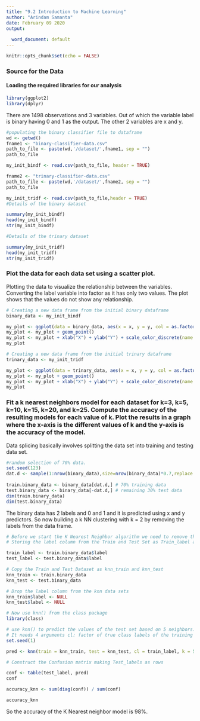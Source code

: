 ```yaml
---
title: "9.2 Introduction to Machine Learning"
author: "Arindam Samanta"
date: February 09 2020
output:
  
  word_document: default
---
```


```r
knitr::opts_chunk$set(echo = FALSE)
```

### Source for the Data 


#### Loading the required libraries for our analysis

```r
library(ggplot2)
library(dplyr)
```
There are 1498 observations and 3 variables. Out of which the variable label is binary having 0 and 1 as the output. The other 2 variables are x and y.
```r
#populating the binary classifier file to dataframe
wd <- getwd()
fname1 <- "binary-classifier-data.csv"
path_to_file <- paste(wd,'/dataset/',fname1, sep = "")
path_to_file

my_init_bindf <- read.csv(path_to_file, header = TRUE)

fname2 <- "trinary-classifier-data.csv"
path_to_file <- paste(wd,'/dataset/',fname2, sep = "")
path_to_file

my_init_tridf <- read.csv(path_to_file,header = TRUE)
#Details of the binary dataset

summary(my_init_bindf)
head(my_init_bindf)
str(my_init_bindf)

#Details of the trinary dataset

summary(my_init_tridf)
head(my_init_tridf)
str(my_init_tridf)

```
### Plot the data for each data set using a scatter plot.
Plotting the data to visualize the relationship between the variables. Converting the label variable into factor as it has only two values. The plot shows that the values do not show any relationship.

```r
# Creating a new data frame from the initial binary dataframe
binary_data <- my_init_bindf

my_plot <- ggplot(data = binary_data, aes(x = x, y = y, col = as.factor(label)))
my_plot <- my_plot + geom_point()
my_plot <- my_plot + xlab("X") + ylab("Y") + scale_color_discrete(name = "Label")
my_plot

# Creating a new data frame from the initial trinary dataframe
trinary_data <- my_init_tridf

my_plot <- ggplot(data = trinary_data, aes(x = x, y = y, col = as.factor(label)))
my_plot <- my_plot + geom_point()
my_plot <- my_plot + xlab("X") + ylab("Y") + scale_color_discrete(name = "Label")
my_plot


```

### Fit a k nearest neighbors model for each dataset for k=3, k=5, k=10, k=15, k=20, and k=25. Compute the accuracy of the resulting models for each value of k. Plot the results in a graph where the x-axis is the different values of k and the y-axis is the accuracy of the model.

Data splicing basically involves splitting the data set into training and testing data set.

```r
#random selection of 70% data.
set.seed(123)
dat.d <- sample(1:nrow(binary_data),size=nrow(binary_data)*0.7,replace = FALSE) 
 
train.binary_data <- binary_data[dat.d,] # 70% training data
test.binary_data <- binary_data[-dat.d,] # remaining 30% test data
dim(train.binary_data)
dim(test.binary_data)
```

The binary data has 2 labels and 0 and 1 and it is predicted using x and y predictors. So now building a k NN clustering with k = 2 by removing the labels from the data frame.

```r
# Before we start the K Nearest Neighbor algorithm we need to remove the outcome variable from the Train and test data sets
# Storing the label column from the Train and Test Set as Train_label and Test_label

train_label <- train.binary_data$label
test_label <- test.binary_data$label

# Copy the Train and Test Dataset as knn_train and knn_test
knn_train <- train.binary_data
knn_test <- test.binary_data

# Drop the label column from the knn data sets
knn_train$label <- NULL
knn_test$label <- NULL

# Now use knn() from the class package
library(class)

# use knn() to predict the values of the test set based on 5 neighbors.
# It needs 4 arguments cl: factor of true class labels of the training set
set.seed(1)

pred <- knn(train = knn_train, test = knn_test, cl = train_label, k = 5)

# Construct the Confusion matrix making Test_labels as rows

conf <- table(test_label, pred)
conf

accuracy_knn <- sum(diag(conf)) / sum(conf)

accuracy_knn

```
So the accuracy of the K Nearest neighbor model is 98%.
